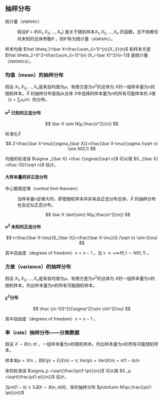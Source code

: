 ## 抽样分布

统计量（statistic）

:   假设$\hat\theta=\hat\theta(X_1,X_2,...,X_n)$ 是关于随机样本$X_1,X_2,...,X_n$ 的函数，且不依赖任何未知的总体参数$\theta$ ，则$\hat\theta$ 称为统计量（statistic）。

样本均值 $\hat \theta_1=\bar X=\frac{\sum_{i=1}^{n}{X_i}}{n}$ 和样本方差 $\hat \theta_2=S^2=\frac{\sum_{i=1}^{n} (X_i-\bar X)^2}{n-1}$ 是统计量（statistics）。

### 均值（mean）的抽样分布

假设 $X_1,X_2,...,X_n$是来自均值为$μ$，有限方差为$σ^2$的总体为 $X$的一组样本量为n的随机样本。$\bar X$ 的抽样分布是指从总体 $X$中选择的样本量为$n$的所有可能样本的 $\bar x$值（$\bar x=\sum_{i}x_i/n$）的分布。

#### σ^2^ 已知的正态分布

$$
\bar X \sim N(μ,\frac{σ^2}{n})
$$

标准化$\bar X$

$$
Z=\frac{\bar X-\mu}{\sigma_{\bar X}}=\frac{\bar X-\mu}{\sigma /\sqrt n} \sim N(0,1)
$$

均值的标准误 $\sigma _{\bar X} =\frac {\sigma}{\sqrt n}$ 可以用 $S _{\bar X} =\frac {S}{\sqrt n}$ 估计。

#### 大样本量的非正态分布

中心极限定理（central limit theorem）

:   当样本量n足够大时，即使随机样本并非来自正态分布总体，$\bar X$ 的抽样分布也会近似正态分布。

    $$ \bar X \dot{\sim}  N(μ,\frac{σ^2}{n}) $$

#### σ^2^ 未知的正态分布

$$ t=\frac{\bar X-\mu}{S_{\bar X}}=\frac{\bar X-\mu}{S /\sqrt n} \sim t(\nu) $$

其中自由度（degrees of freedom）$\nu=n-1$ 。当 $\nu \to +\infty 时,t\sim N(0,1)$ 。

### 方差（variance）的抽样分布

假设 $X_1,X_2,...,X_n$是来自均值为$μ$，有限方差为$σ^2$的总体为 $X$的一组样本量为n的随机样本。列出样本量为$n$的所有可能随机样本。

#### $\chi^2$分布

$$
\frac {(n-1)S^2}{\sigma^2}\sim \chi^2(\nu)
$$

其中自由度（degrees of freedom）$\nu=n-1$ 。

### 率（rate）抽样分布------分类数据

假设 $X\sim B(n,\pi)$ ，一组样本量为n的随机样本。列出样本量为$n$的所有可能随机样本。

样本率$p=X/n$ ，则$E(p)=E(X/n)=\pi,Var(p)=Var(X/n)=\pi(1-\pi)/n$

率的标准误 $\sigma_p =\sqrt{\frac{\pi(1-\pi)}{n}}$ 可以用 $S _p =\sqrt{\frac{p(1-p)}{n}}$ 估计。

当$n\pi(1-\pi)≥5 且X\sim B(n,\pi)$时，率的抽样分布 $p\dot\sim N(\pi,\frac{\pi(1-\pi)}{n})$
